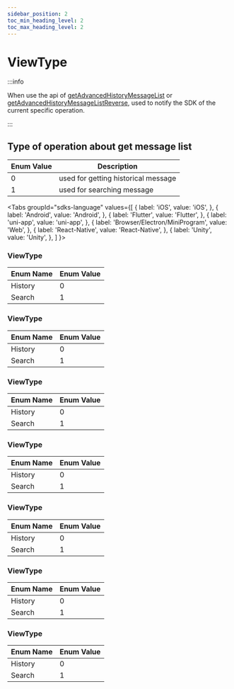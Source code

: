 ```yaml
---
sidebar_position: 2
toc_min_heading_level: 2
toc_max_heading_level: 2
---
```


# ViewType

:::info

When use the api of [getAdvancedHistoryMessageList](/api/message/getAdvancedHistoryMessageList) or [getAdvancedHistoryMessageListReverse](/api/message/getAdvancedHistoryMessageListReverse), used to notify the SDK of the current specific operation. 

:::

## Type of operation about get message list

| Enum Value | Description                           |
| ---------- | ------------------------------------- |
| 0          | used for getting historical message   |
| 1          | used for searching message            |

<Tabs
groupId="sdks-language"
values={[
{ label: 'iOS', value: 'iOS', },
{ label: 'Android', value: 'Android', },
{ label: 'Flutter', value: 'Flutter', },
{ label: 'uni-app', value: 'uni-app', },
{ label: 'Browser/Electron/MiniProgram', value: 'Web', },
{ label: 'React-Native', value: 'React-Native', },
{ label: 'Unity', value: 'Unity', },
]
}>

<TabItem value="iOS">

### ViewType

| Enum Name | Enum Value |
| --------- | ---------- |
| History   | 0          |
| Search    | 1          |

</TabItem>

<TabItem value="Flutter">

### ViewType

| Enum Name | Enum Value |
| --------- | ---------- |
| History   | 0          |
| Search    | 1          |

</TabItem>

<TabItem value="Web">

### ViewType

| Enum Name | Enum Value |
| --------- | ---------- |
| History   | 0          |
| Search    | 1          |

</TabItem>
<TabItem value="Android">

### ViewType

| Enum Name | Enum Value |
| --------- | ---------- |
| History   | 0          |
| Search    | 1          |

</TabItem>

<TabItem value="uni-app">

### ViewType

| Enum Name | Enum Value |
| --------- | ---------- |
| History   | 0          |
| Search    | 1          |

</TabItem>

<TabItem value="React-Native">

### ViewType

| Enum Name | Enum Value |
| --------- | ---------- |
| History   | 0          |
| Search    | 1          |

</TabItem>

<TabItem value="Unity">

### ViewType

| Enum Name | Enum Value |
| --------- | ---------- |
| History   | 0          |
| Search    | 1          |

</TabItem>

</Tabs>
